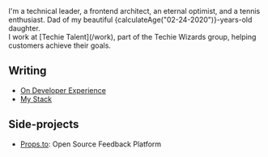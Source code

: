 
<NameTransition />
<div className="pr-42 md:pr-48">
  I'm a technical leader, a frontend architect, an eternal optimist, and a
  tennis enthusiast. Dad of my beautiful {calculateAge("02-24-2020")}-years-old
  daughter.
  <Avatar src="https://avatars.githubusercontent.com/u/467258?s=400&u=f194cd6cde8cfbf3febfa1ae40440b574ae0f707&v=4" />
</div>

<div className="pr-0 md:pr-40">
  I work at [Techie Talent](/work), part of the Techie Wizards group, helping
  customers achieve their goals.
</div>

## Writing

- [On Developer Experience](/post/dx)
- [My Stack](/post/stack)

## Side-projects

- [Props.to](/post/side-projects/props.to): Open Source Feedback Platform
